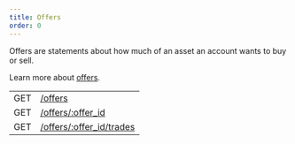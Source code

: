 ```yaml
---
title: Offers
order: 0
---
```



Offers are statements about how much of an asset an account wants to buy or sell.

Learn more about [offers](../../../docs/glossary/decentralized-exchange.mdx).

<EndpointsTable title="Endpoints">

|     |                                          |
| --- | ---------------------------------------- |
| GET | [/offers](./list.mdx)                    |
| GET | [/offers/:offer_id](./single.mdx)        |
| GET | [/offers/:offer_id/trades](./trades.mdx) |

</EndpointsTable>
